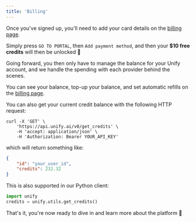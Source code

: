 ```yaml
---
title: 'Billing'
---
```


Once you've signed up, you'll need to add your card details on the [billing page](https://console.unify.ai/billing).

Simply press `GO TO PORTAL`, then `Add payment method`, and then your **$10 free credits** will then be unlocked 💸

Going forward, you then only have to manage the balance for your Unify account,
and we handle the spending with each provider behind the scenes.

You can see your balance, top-up your balance, and set automatic refills on the
[billing page](https://console.unify.ai/billing).

You can also get your current credit balance with the following HTTP request:

```shell
curl -X 'GET' \
    'https://api.unify.ai/v0/get_credits' \
    -H 'accept: application/json' \
    -H 'Authorization: Bearer YOUR_API_KEY'
```

which will return something like:

```json
{
    "id": "your_user_id",
    "credits": 232.32
}
```

This is also supported in our Python client:

```python
import unify
credits = unify.utils.get_credits()
```

That's it, you're now ready to dive in and learn more about the platform 🤿